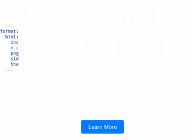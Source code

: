 ```yaml
---
format: 
  html:
    include-css: image_custom.scss
    # css: image_custom.scss
    page-navigation: false
    sidebar: false
    theme : cosmo
---
```

<style>
/* CSS styles here */

html, body {
    height: 100%;
    margin: 0; 
    padding: 0; 
}

body {
    display: flex;
    justify-content: center; /* Center horizontally */
    align-items: center; /* Center vertically */
    text-align: center; /* Ensure text elements are centered as well */
    background-image: url('images/main_cat.jpg');
    background-size: cover;
    background-position: center;
    color: white; 
}

.text-container {
    color: white; /* Adjust text color for visibility against your background */
    /* Additional styling for your text container */
}

.extra-large {
    font-size: 72px; /* Or any size larger than the default <h1> size */
    font-weight: bold; /* Optional: makes it visually more impactful */
}

@media (max-width: 600px) {
    .extra-large {
        font-size: 40px;
    }
}

.hero-section {
    // background-image: url('images/main_cat.jpg');
    // background-size: cover;
    // background-size: 100%;
    color: white;
    text-align: center;
    padding: 0px 0px;
}


.cta-button {
    background-color: #007bff;
    color: white;
    padding: 10px 20px;
    text-decoration: none;
    border-radius: 5px;
}
</style>



<div class="column-page" font-color = white>
<h1 class="extra-large">Welcome to JIYEON.Data</h1>
<p>
JIYEON.Data: This site features two main sections. One focuses on Formula 1 data visualization and the other on causal inference.<br> It showcases projects that turn complex data into clear visualizations and analyses.</p>
<br>
<br>
<a href="about.html" class="cta-button">Learn More</a>

</div>


